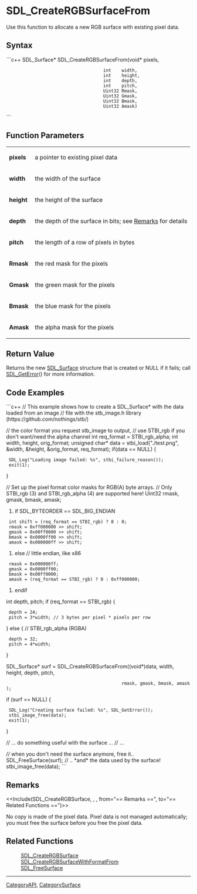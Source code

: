 <!-- pragma section-numbers off -->
<!-- pragma disable-camelcase -->

= SDL_CreateRGBSurfaceFrom =
Use this function to allocate a new RGB surface with existing pixel data.


== Syntax ==
```c++
SDL_Surface* SDL_CreateRGBSurfaceFrom(void*  pixels,
                                      int    width,
                                      int    height,
                                      int    depth,
                                      int    pitch,
                                      Uint32 Rmask,
                                      Uint32 Gmask,
                                      Uint32 Bmask,
                                      Uint32 Amask)
```

== Function Parameters ==
{|
|'''pixels'''
|a pointer to existing pixel data
|-
|'''width'''
|the width of the surface
|-
|'''height'''
|the height of the surface
|-
|'''depth'''
|the depth of the surface in bits; see [[#Remarks|Remarks]] for details
|-
|'''pitch'''
|the length of a row of pixels in bytes
|-
|'''Rmask'''
|the red mask for the pixels
|-
|'''Gmask'''
|the green mask for the pixels
|-
|'''Bmask'''
|the blue mask for the pixels
|-
|'''Amask'''
|the alpha mask for the pixels
|}

== Return Value ==
Returns the new [[SDL_Surface]] structure that is created or NULL if it fails; call [[SDL_GetError]]() for more information.

== Code Examples ==
```c++
// This example shows how to create a SDL_Surface* with the data loaded from an image
// file with the stb_image.h library (https://github.com/nothings/stb/)

// the color format you request stb_image to output,
// use STBI_rgb if you don't want/need the alpha channel
int req_format = STBI_rgb_alpha;
int width, height, orig_format;
unsigned char* data = stbi_load("./test.png", &width, &height, &orig_format, req_format);
if(data == NULL) {
  SDL_Log("Loading image failed: %s", stbi_failure_reason());
  exit(1);
}

// Set up the pixel format color masks for RGB(A) byte arrays.
// Only STBI_rgb (3) and STBI_rgb_alpha (4) are supported here!
Uint32 rmask, gmask, bmask, amask;
#if SDL_BYTEORDER == SDL_BIG_ENDIAN
  int shift = (req_format == STBI_rgb) ? 8 : 0;
  rmask = 0xff000000 >> shift;
  gmask = 0x00ff0000 >> shift;
  bmask = 0x0000ff00 >> shift;
  amask = 0x000000ff >> shift;
#else // little endian, like x86
  rmask = 0x000000ff;
  gmask = 0x0000ff00;
  bmask = 0x00ff0000;
  amask = (req_format == STBI_rgb) ? 0 : 0xff000000;
#endif

int depth, pitch;
if (req_format == STBI_rgb) {
  depth = 24;
  pitch = 3*width; // 3 bytes per pixel * pixels per row
} else { // STBI_rgb_alpha (RGBA)
  depth = 32;
  pitch = 4*width;
}

SDL_Surface* surf = SDL_CreateRGBSurfaceFrom((void*)data, width, height, depth, pitch,
                                             rmask, gmask, bmask, amask);

if (surf == NULL) {
  SDL_Log("Creating surface failed: %s", SDL_GetError());
  stbi_image_free(data);
  exit(1);
}

// ... do something useful with the surface ...
// ...

// when you don't need the surface anymore, free it..
SDL_FreeSurface(surf);
// .. *and* the data used by the surface!
stbi_image_free(data);
```

== Remarks ==
<<Include(SDL_CreateRGBSurface, , , from="== Remarks ==", to="== Related Functions ==")>>

No copy is made of the pixel data.  Pixel data is not managed automatically; you must free the surface before you free the pixel data.

== Related Functions ==
:[[SDL_CreateRGBSurface]]
:[[SDL_CreateRGBSurfaceWithFormatFrom]]
:[[SDL_FreeSurface]]

----
[[CategoryAPI]], [[CategorySurface]]
